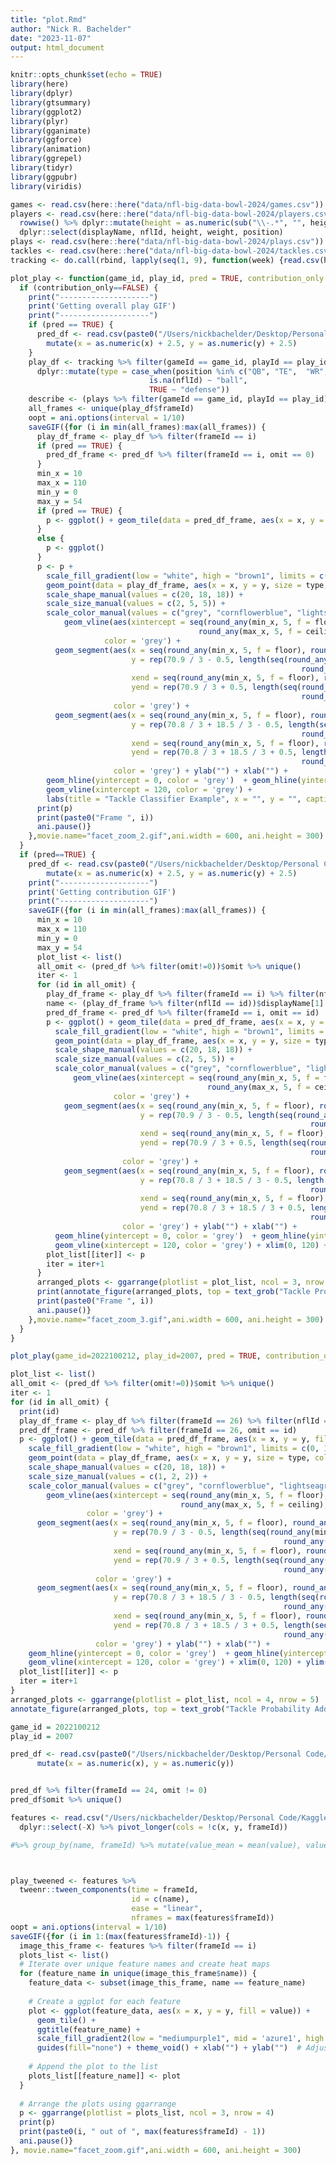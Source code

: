 ```yaml
---
title: "plot.Rmd"
author: "Nick R. Bachelder"
date: "2023-11-07"
output: html_document
---
```


```r
knitr::opts_chunk$set(echo = TRUE)
library(here)
library(dplyr)
library(gtsummary)
library(ggplot2)
library(plyr)
library(gganimate)
library(ggforce)
library(animation)
library(ggrepel)
library(tidyr)
library(ggpubr)
library(viridis)
```

```r
games <- read.csv(here::here("data/nfl-big-data-bowl-2024/games.csv"))
players <- read.csv(here::here("data/nfl-big-data-bowl-2024/players.csv")) %>% 
  rowwise() %>% dplyr::mutate(height = as.numeric(sub("\\-.*", "", height))*12 + as.numeric(sub('.+-(.+)', '\\1', height))) %>% ungroup() %>%
  dplyr::select(displayName, nflId, height, weight, position)
plays <- read.csv(here::here("data/nfl-big-data-bowl-2024/plays.csv"))
tackles <- read.csv(here::here("data/nfl-big-data-bowl-2024/tackles.csv"))
tracking <- do.call(rbind, lapply(seq(1, 9), function(week) {read.csv(here::here(paste0("data/nfl-big-data-bowl-2024/tracking_a_week_", week, ".csv")))}))
```

```r
plot_play <- function(game_id, play_id, pred = TRUE, contribution_only = FALSE) {
  if (contribution_only==FALSE) {
    print("--------------------")
    print('Getting overall play GIF')
    print("--------------------")
    if (pred == TRUE) {
      pred_df <- read.csv(paste0("/Users/nickbachelder/Desktop/Personal Code/Kaggle/Tackles/", game_id, "_", play_id, ".csv")) %>% dplyr::select(-X) %>% 
        mutate(x = as.numeric(x) + 2.5, y = as.numeric(y) + 2.5) 
    }
    play_df <- tracking %>% filter(gameId == game_id, playId == play_id) %>%
      dplyr::mutate(type = case_when(position %in% c("QB", "TE",  "WR", "G", "OLB", "RB", "C", "FB") ~ "offense", 
                               is.na(nflId) ~ "ball",
                               TRUE ~ "defense"))
    describe <- (plays %>% filter(gameId == game_id, playId == play_id))$playDescription[1]
    all_frames <- unique(play_df$frameId)
    oopt = ani.options(interval = 1/10)
    saveGIF({for (i in min(all_frames):max(all_frames)) {
      play_df_frame <- play_df %>% filter(frameId == i)
      if (pred == TRUE) {
        pred_df_frame <- pred_df %>% filter(frameId == i, omit == 0) 
      }
      min_x = 10
      max_x = 110
      min_y = 0
      max_y = 54
      if (pred == TRUE) {
        p <- ggplot() + geom_tile(data = pred_df_frame, aes(x = x, y = y, fill = prob), width = 10, height = 10)
      }
      else {
        p <- ggplot()
      }
      p <- p +
        scale_fill_gradient(low = "white", high = "brown1", limits = c(0, 1)) + 
        geom_point(data = play_df_frame, aes(x = x, y = y, size = type, color = type, shape = type))  +
        scale_shape_manual(values = c(20, 18, 18)) +
        scale_size_manual(values = c(2, 5, 5)) +
        scale_color_manual(values = c("grey", "cornflowerblue", "lightseagreen")) +
            geom_vline(aes(xintercept = seq(round_any(min_x, 5, f = floor), 
                                          round_any(max_x, 5, f = ceiling), by = 5)), 
                     color = 'grey') +
          geom_segment(aes(x = seq(round_any(min_x, 5, f = floor), round_any(max_x, 5, f = ceiling), by = 1 ), 
                           y = rep(70.9 / 3 - 0.5, length(seq(round_any(min_x, 5, f = floor), 
                                                                 round_any(max_x, 5, f = ceiling), by = 1 )) ), 
                           xend = seq(round_any(min_x, 5, f = floor), round_any(max_x, 5, f = ceiling), by = 1 ), 
                           yend = rep(70.9 / 3 + 0.5, length(seq(round_any(min_x, 5, f = floor), 
                                                                 round_any(max_x, 5, f = ceiling), by = 1 ))) ), 
                       color = 'grey') +
          geom_segment(aes(x = seq(round_any(min_x, 5, f = floor), round_any(max_x, 5, f = ceiling), by = 1 ), 
                           y = rep(70.8 / 3 + 18.5 / 3 - 0.5, length(seq(round_any(min_x, 5, f = floor), 
                                                                 round_any(max_x, 5, f = ceiling), by = 1 )) ), 
                           xend = seq(round_any(min_x, 5, f = floor), round_any(max_x, 5, f = ceiling), by = 1 ), 
                           yend = rep(70.8 / 3 + 18.5 / 3 + 0.5, length(seq(round_any(min_x, 5, f = floor), 
                                                                 round_any(max_x, 5, f = ceiling), by = 1 ))) ), 
                       color = 'grey') + ylab("") + xlab("") + 
        geom_hline(yintercept = 0, color = 'grey')  + geom_hline(yintercept = 54, color = 'grey') + geom_vline(xintercept = 0, color = 'grey') + 
        geom_vline(xintercept = 120, color = 'grey') +
        labs(title = "Tackle Classifier Example", x = "", y = "", caption = describe) + xlim(0, 120) + ylim(0, 54) + theme_minimal() 
      print(p)
      print(paste0("Frame ", i))
      ani.pause()}
    },movie.name="facet_zoom_2.gif",ani.width = 600, ani.height = 300)
  }
  if (pred==TRUE) {
    pred_df <- read.csv(paste0("/Users/nickbachelder/Desktop/Personal Code/Kaggle/Tackles/", game_id, "_", play_id, ".csv")) %>% dplyr::select(-X) %>% 
        mutate(x = as.numeric(x) + 2.5, y = as.numeric(y) + 2.5) 
    print("--------------------")
    print('Getting contribution GIF')
    print("--------------------")
    saveGIF({for (i in min(all_frames):max(all_frames)) {
      min_x = 10
      max_x = 110
      min_y = 0
      max_y = 54
      plot_list <- list()
      all_omit <- (pred_df %>% filter(omit!=0))$omit %>% unique()
      iter <- 1
      for (id in all_omit) {
        play_df_frame <- play_df %>% filter(frameId == i) %>% filter(nflId == id | type == 'ball')
        name <- (play_df_frame %>% filter(nflId == id))$displayName[1]
        pred_df_frame <- pred_df %>% filter(frameId == i, omit == id) 
        p <- ggplot() + geom_tile(data = pred_df_frame, aes(x = x, y = y, fill = prob), width = 10, height = 10) +
          scale_fill_gradient(low = "white", high = "brown1", limits = c(0, 1)) + 
          geom_point(data = play_df_frame, aes(x = x, y = y, size = type, color = type, shape = type))  +
          scale_shape_manual(values = c(20, 18, 18)) +
          scale_size_manual(values = c(2, 5, 5)) +
          scale_color_manual(values = c("grey", "cornflowerblue", "lightseagreen")) +
              geom_vline(aes(xintercept = seq(round_any(min_x, 5, f = floor), 
                                            round_any(max_x, 5, f = ceiling), by = 5)), 
                       color = 'grey') +
            geom_segment(aes(x = seq(round_any(min_x, 5, f = floor), round_any(max_x, 5, f = ceiling), by = 1 ), 
                             y = rep(70.9 / 3 - 0.5, length(seq(round_any(min_x, 5, f = floor), 
                                                                   round_any(max_x, 5, f = ceiling), by = 1 )) ), 
                             xend = seq(round_any(min_x, 5, f = floor), round_any(max_x, 5, f = ceiling), by = 1 ), 
                             yend = rep(70.9 / 3 + 0.5, length(seq(round_any(min_x, 5, f = floor), 
                                                                   round_any(max_x, 5, f = ceiling), by = 1 ))) ), 
                         color = 'grey') +
            geom_segment(aes(x = seq(round_any(min_x, 5, f = floor), round_any(max_x, 5, f = ceiling), by = 1 ), 
                             y = rep(70.8 / 3 + 18.5 / 3 - 0.5, length(seq(round_any(min_x, 5, f = floor), 
                                                                   round_any(max_x, 5, f = ceiling), by = 1 )) ), 
                             xend = seq(round_any(min_x, 5, f = floor), round_any(max_x, 5, f = ceiling), by = 1 ), 
                             yend = rep(70.8 / 3 + 18.5 / 3 + 0.5, length(seq(round_any(min_x, 5, f = floor), 
                                                                   round_any(max_x, 5, f = ceiling), by = 1 ))) ), 
                         color = 'grey') + ylab("") + xlab("") + 
          geom_hline(yintercept = 0, color = 'grey')  + geom_hline(yintercept = 54, color = 'grey') + geom_vline(xintercept = 0, color = 'grey') + 
          geom_vline(xintercept = 120, color = 'grey') + xlim(0, 120) + ylim(0, 54) + theme_void() + theme(legend.position = "none") + ggtitle(name)
        plot_list[[iter]] <- p
        iter = iter+1
      }
      arranged_plots <- ggarrange(plotlist = plot_list, ncol = 3, nrow = 4)
      print(annotate_figure(arranged_plots, top = text_grob("Tackle Probability Added",  face = "bold", size = 14)))
      print(paste0("Frame ", i))
      ani.pause()}
    },movie.name="facet_zoom_3.gif",ani.width = 600, ani.height = 300)
  }
}
```

```r
plot_play(game_id=2022100212, play_id=2007, pred = TRUE, contribution_only = TRUE)
```






```r
plot_list <- list()
all_omit <- (pred_df %>% filter(omit!=0))$omit %>% unique()
iter <- 1
for (id in all_omit) {
  print(id)
  play_df_frame <- play_df %>% filter(frameId == 26) %>% filter(nflId == id | type == 'ball')
  pred_df_frame <- pred_df %>% filter(frameId == 26, omit == id)
  p <- ggplot() + geom_tile(data = pred_df_frame, aes(x = x, y = y, fill = prob), width = 10, height = 10) +
    scale_fill_gradient(low = "white", high = "brown1", limits = c(0, 1)) + 
    geom_point(data = play_df_frame, aes(x = x, y = y, size = type, color = type, shape = type))  +
    scale_shape_manual(values = c(20, 18, 18)) +
    scale_size_manual(values = c(1, 2, 2)) +
    scale_color_manual(values = c("grey", "cornflowerblue", "lightseagreen")) +
        geom_vline(aes(xintercept = seq(round_any(min_x, 5, f = floor), 
                                      round_any(max_x, 5, f = ceiling), by = 5)), 
                 color = 'grey') +
      geom_segment(aes(x = seq(round_any(min_x, 5, f = floor), round_any(max_x, 5, f = ceiling), by = 1 ), 
                       y = rep(70.9 / 3 - 0.5, length(seq(round_any(min_x, 5, f = floor), 
                                                             round_any(max_x, 5, f = ceiling), by = 1 )) ), 
                       xend = seq(round_any(min_x, 5, f = floor), round_any(max_x, 5, f = ceiling), by = 1 ), 
                       yend = rep(70.9 / 3 + 0.5, length(seq(round_any(min_x, 5, f = floor), 
                                                             round_any(max_x, 5, f = ceiling), by = 1 ))) ), 
                   color = 'grey') +
      geom_segment(aes(x = seq(round_any(min_x, 5, f = floor), round_any(max_x, 5, f = ceiling), by = 1 ), 
                       y = rep(70.8 / 3 + 18.5 / 3 - 0.5, length(seq(round_any(min_x, 5, f = floor), 
                                                             round_any(max_x, 5, f = ceiling), by = 1 )) ), 
                       xend = seq(round_any(min_x, 5, f = floor), round_any(max_x, 5, f = ceiling), by = 1 ), 
                       yend = rep(70.8 / 3 + 18.5 / 3 + 0.5, length(seq(round_any(min_x, 5, f = floor), 
                                                             round_any(max_x, 5, f = ceiling), by = 1 ))) ), 
                   color = 'grey') + ylab("") + xlab("") + 
    geom_hline(yintercept = 0, color = 'grey')  + geom_hline(yintercept = 54, color = 'grey') + geom_vline(xintercept = 0, color = 'grey') + 
    geom_vline(xintercept = 120, color = 'grey') + xlim(0, 120) + ylim(0, 54) + theme_void() + theme(legend.position = "none") + ggtitle(id)
  plot_list[[iter]] <- p
  iter = iter+1
}
arranged_plots <- ggarrange(plotlist = plot_list, ncol = 4, nrow = 5)
annotate_figure(arranged_plots, top = text_grob("Tackle Probability Added",  face = "bold", size = 14))
```



























```r
game_id = 2022100212
play_id = 2007

pred_df <- read.csv(paste0("/Users/nickbachelder/Desktop/Personal Code/Kaggle/Tackles/", game_id, "_", play_id, ".csv")) %>% dplyr::select(-X) %>%
      mutate(x = as.numeric(x), y = as.numeric(y))


pred_df %>% filter(frameId == 24, omit != 0)
pred_df$omit %>% unique()
```






























```r
features <- read.csv("/Users/nickbachelder/Desktop/Personal Code/Kaggle/Tackles/features_2022100204_123.csv") %>% 
  dplyr::select(-X) %>% pivot_longer(cols = !c(x, y, frameId)) 

#%>% group_by(name, frameId) %>% mutate(value_mean = mean(value), value_sd = sd(value), value_normalized = ifelse(value_sd == 0, 0, (value-value_mean)/value_sd )) %>% ungroup()



play_tweened <- features %>%
  tweenr::tween_components(time = frameId, 
                           id = c(name),
                           ease = "linear", 
                           nframes = max(features$frameId))
oopt = ani.options(interval = 1/10)
saveGIF({for (i in 1:(max(features$frameId)-1)) {
  image_this_frame <- features %>% filter(frameId == i) 
  plots_list <- list()
  # Iterate over unique feature names and create heat maps
  for (feature_name in unique(image_this_frame$name)) {
    feature_data <- subset(image_this_frame, name == feature_name)
    
    # Create a ggplot for each feature
    plot <- ggplot(feature_data, aes(x = x, y = y, fill = value)) +
      geom_tile() +
      ggtitle(feature_name) +
      scale_fill_gradient2(low = "mediumpurple1", mid = 'azure1', high = "red", midpoint = 0) + 
      guides(fill="none") + theme_void() + xlab("") + ylab("")  # Adjust the color scale as needed
    
    # Append the plot to the list
    plots_list[[feature_name]] <- plot
  }
  
  # Arrange the plots using ggarrange
  p <- ggarrange(plotlist = plots_list, ncol = 3, nrow = 4)
  print(p)
  print(paste0(i, " out of ", max(features$frameId) - 1))
  ani.pause()}
}, movie.name="facet_zoom.gif",ani.width = 600, ani.height = 300)
```

